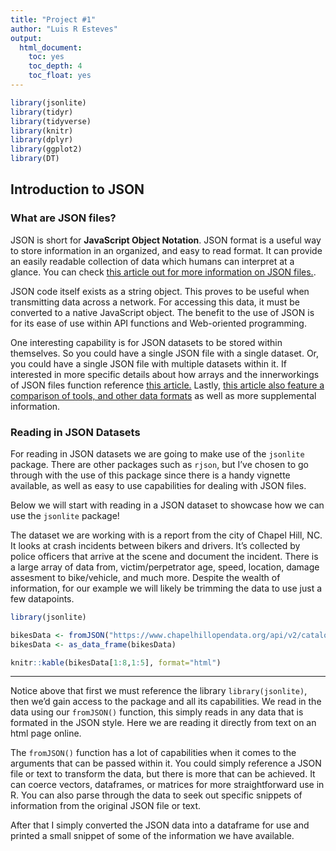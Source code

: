 ```yaml
---
title: "Project #1"
author: "Luis R Esteves"
output:
  html_document:
    toc: yes
    toc_depth: 4
    toc_float: yes
---
```


```r
library(jsonlite)
library(tidyr)
library(tidyverse)
library(knitr)
library(dplyr)
library(ggplot2)
library(DT)
```

## **Introduction to JSON**


### **What are JSON files?**

JSON is short for **JavaScript Object Notation**. JSON format is a useful way to store information in an organized, and easy to read format. It can provide an easily readable collection of data which humans can interpret at a glance. You can check [this article out for more information on JSON files.](https://www.copterlabs.com/json-what-it-is-how-it-works-how-to-use-it/).

JSON code itself exists as a string object. This proves to be useful when transmitting data across a network. For accessing this data, it must be converted to a native JavaScript object. The benefit to the use of JSON is for its ease of use within API functions and Web-oriented programming. 

One interesting capability is for JSON datasets to be stored within themselves. So you could have a single JSON file with a single dataset. Or, you could have a single JSON file with multiple datasets within it. If interested in more specific details about how arrays and the innerworkings of JSON files function reference [this article.](https://developer.mozilla.org/en-US/docs/Learn/JavaScript/Objects/JSON) Lastly, [this article also feature a comparison of tools, and other data formats](https://www.impressivewebs.com/what-is-json-introduction-guide-for-beginners/) as well as more supplemental information. 

### **Reading in JSON Datasets**

For reading in JSON datasets we are going to make use of the `jsonlite` package. There are other packages such as `rjson`, but I've chosen to go through with the use of this package since there is a handy vignette available, as well as easy to use capabilities for dealing with JSON files. 

Below we will start with reading in a JSON dataset to showcase how we can use the `jsonlite` package!

The dataset we are working with is a report from the city of Chapel Hill, NC. It looks at crash incidents between bikers and drivers. It's collected by police officers that arrive at the scene and document the incident. There is a large array of data from, victim/perpetrator age, speed, location, damage assesment to bike/vehicle, and much more. Despite the wealth of information, for our example we will likely be trimming the data to use just a few datapoints. 

```r
library(jsonlite)

bikesData <- fromJSON("https://www.chapelhillopendata.org/api/v2/catalog/datasets/bicycle-crash-data-chapel-hill-region/exports/json")
bikesData <- as_data_frame(bikesData)

knitr::kable(bikesData[1:8,1:5], format="html")
```

-----------------------------------------------------------------------------------------------------------------------------------------------------------------

Notice above that first we must reference the library `library(jsonlite)`, then we'd gain access to the package and all its capabilities. We read in the data using our `fromJSON()` function, this simply reads in any data that is formated in the JSON style. Here we are reading it directly from text on an html page online. 

The `fromJSON()` function has a lot of capabilities when it comes to the arguments that can be passed within it. You could simply reference a JSON file or text to transform the data, but there is more that can be achieved. It can coerce vectors, dataframes, or matrices for more straightforward use in R. You can also parse through the data to seek out specific snippets of information from the original JSON file or text. 

After that I simply converted the JSON data into a dataframe for use and printed a small snippet of some of the information we have available. 

